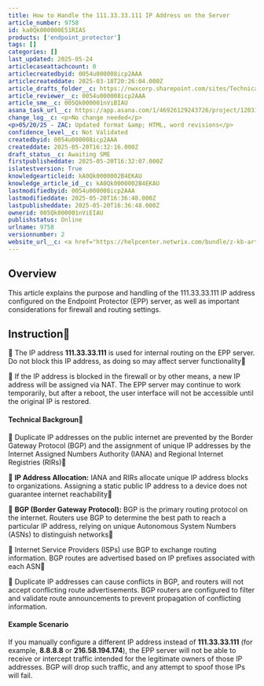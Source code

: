 ```yaml
---
title: How to Handle the 111.33.33.111 IP Address on the Server
article_number: 9758
id: ka0Qk000000E51RIAS
products: ['endpoint_protector']
tags: []
categories: []
last_updated: 2025-05-24
articlecaseattachcount: 0
articlecreatedbyid: 0054u000008icp2AAA
articlecreateddate: 2025-03-18T20:26:04.000Z
article_drafts_folder__c: https://nwxcorp.sharepoint.com/sites/TechnicalSupportOperations/Shared%20Documents/Technical%20Knowledge%20Management/Salesforce%20Knowledge%20Drafts/kA0Qk0000002B4EKAU
article_reviewer__c: 0054u000008icp2AAA
article_sme__c: 005Qk000001nViBIAU
asana_task_url__c: https://app.asana.com/1/46926129243726/project/1203106155380297/task/1210330980372172?focus=true
change_log__c: <p>No change needed</p>
<p>05/20/25 - ZAC: Updated format &amp; HTML, word revisions</p>
confidence_level__c: Not Validated
createdbyid: 0054u000008icp2AAA
createddate: 2025-05-20T16:32:16.000Z
draft_status__c: Awaiting SME
firstpublisheddate: 2025-05-20T16:32:07.000Z
islatestversion: True
knowledgearticleid: kA0Qk0000002B4EKAU
knowledge_article_id__c: kA0Qk0000002B4EKAU
lastmodifiedbyid: 0054u000008icp2AAA
lastmodifieddate: 2025-05-20T16:36:48.000Z
lastpublisheddate: 2025-05-20T16:36:48.000Z
ownerid: 005Qk000001nViEIAU
publishstatus: Online
urlname: 9758
versionnumber: 2
website_url__c: <a href="https://helpcenter.netwrix.com/bundle/z-kb-articles-salesforce/page/kA0Qk0000002B4EKAU.html" target="_blank">Open in a new window</a>
---
```


## Overview

This article explains the purpose and handling of the 111.33.33.111 IP address configured on the Endpoint Protector (EPP) server, as well as important considerations for firewall and routing settings.

## Instruction

  The IP address __111.33.33.111__ is used for internal routing on the EPP server. Do not block this IP address, as doing so may affect server functionality

  If the IP address is blocked in the firewall or by other means, a new IP address will be assigned via NAT. The EPP server may continue to work temporarily, but after a reboot, the user interface will not be accessible until the original IP is restored.

#### Technical Backgroun

  Duplicate IP addresses on the public internet are prevented by the Border Gateway Protocol (BGP) and the assignment of unique IP addresses by the Internet Assigned Numbers Authority (IANA) and Regional Internet Registries (RIRs)

  __IP Address Allocation:__ IANA and RIRs allocate unique IP address blocks to organizations. Assigning a static public IP address to a device does not guarantee internet reachability

  __BGP (Border Gateway Protocol):__ BGP is the primary routing protocol on the internet. Routers use BGP to determine the best path to reach a particular IP address, relying on unique Autonomous System Numbers (ASNs) to distinguish networks

  Internet Service Providers (ISPs) use BGP to exchange routing information. BGP routes are advertised based on IP prefixes associated with each ASN

  Duplicate IP addresses can cause conflicts in BGP, and routers will not accept conflicting route advertisements. BGP routers are configured to filter and validate route announcements to prevent propagation of conflicting information.

#### Example Scenario

If you manually configure a different IP address instead of __111.33.33.111__ (for example, __8.8.8.8__ or __216.58.194.174__), the EPP server will not be able to receive or intercept traffic intended for the legitimate owners of those IP addresses. BGP will drop such traffic, and any attempt to spoof those IPs will fail.
